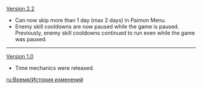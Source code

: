 {{Change History/Header}}
[[Version 2.2]]
* Can now skip more than 1 day (max 2 days) in Paimon Menu.
* Enemy skill cooldowns are now paused while the game is paused. Previously, enemy skill cooldowns continued to run even while the game was paused.
----
[[Version 1.0]]
* Time mechanics were released.
<noinclude>


[[ru:Время/История изменений]]
</noinclude>